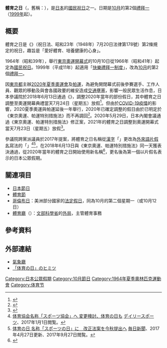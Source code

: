 {{Japanese
| japanese = スポーツの日
| kana = スポーツのひ
| romaji = Supōtsu no hi
}}
{{Japanese
| japanese = 体育の日
| kana = たいいくのひ
| romaji = Taiiku no hi
}}
'''體育之日'''（{{lang-ja|スポーツの日}}，舊稱：{{lang|ja|体育の日}}），是[[日本|日本]]的[[日本節日|國民祝日]]之一。日期是[[10月|10月]]的第2個[[禮拜一|禮拜一]]（[[1999年|1999年]]起）。

== 概要 ==
體育之日是《{{tsl|ja|国民の祝日に関する法律|國民祝日相關法律}}》（祝日法、昭和23年（1948年）7月20日法律第178號）第2條規定的祝日，趣旨是「愛好體育、培養健康的心身」。

1964年（昭和39年），舉行[[1964年夏季奧林匹克運動會|東京奧運開幕式]]的10月10日從1966年（昭和41年）起定為[[日本節日|國民祝日]]。1999年（平成11年）起適用「[[快樂禮拜一制度|快樂禮拜一制度]]」，改為[[10月|10月]]的第2個[[禮拜一|禮拜一]]。

因[[東京都|東京都]]主辦[[2020年夏季奧林匹克運動會|2020年夏季奧運會]]及[[2020年夏季帕拉林匹克運動會|帕運]]，為避免開閉幕式前後參賽選手、工作人員、觀眾的移動及與會各國政要的維安造成[[交通壅塞|交通壅塞]]，影響一般民眾生活作息，日本參議院於2018年6月13日通過《{{link-ja|令和三年東京奧林匹克競技大會、東京帕拉林匹克競技大會特別措置法|令和三年東京オリンピック競技大会・東京パラリンピック競技大会特別措置法|東京奧運、帕運特別措施法}}》，調整2020年當年的部份假日，其中體育之日調整至奧運開幕典禮當天7月24日（星期五）放假<ref>{{Cite web |url=https://udn.com/news/story/6809/3196398 |title=為放「奧運連假」 日本立特別法通過 |access-date=2018-06-13 |archive-date=2018-06-13 |archive-url=https://web.archive.org/web/20180613111646/https://udn.com/news/story/6809/3196398 |dead-url=no }}</ref>。但由於[[2019冠狀病毒病日本疫情|COVID-19疫情]]的影響，2020夏季奧運與帕運延後一年舉行，2020年已確定調整的假日由於已明定於《東京奧運、帕運特別措施法》而不再調回<ref name=maedatsunehiko>{{cite news |url=https://news.yahoo.co.jp/byline/maedatsunehiko/20200324-00169393/ |title=オリンピック中止・延期なら、海の日、スポーツの日、山の日はどうなる？ |publisher=Yahoo! Japan |date=2020-03-24 |accessdate=2020-05-06 |language=ja |archive-date=2020-06-08 |archive-url=https://web.archive.org/web/20200608134249/https://news.yahoo.co.jp/byline/maedatsunehiko/20200324-00169393/ |dead-url=no }}</ref>。2020年5月29日，日本內閣會議通過《東京奧運、帕運特別措施法》修正案，2021年的體育之日調整到奧運開幕式當天7月23日（星期五）放假<ref name=kyodo-6dbd7391c619>{{cite news |url=https://tchina.kyodonews.net/news/2020/05/6dbd7391c619.html |title=日本政府為東京奧運調整明年節假日 |publisher=共同網 |date=2020-05-29 }}{{Dead link|date=2020年7月 |bot=InternetArchiveBot |fix-attempted=yes }}</ref>。

參議院跨黨派議員於2017年提案，將體育之日名稱從[[漢字|漢字]]「{{lang|ja|体育の日}}」更改為[[外來語|外來語]][[片假名|片假名]]寫法的「{{jpn|j=スポーツの日||link=no}}」<ref>[http://www.daily.co.jp/general/2017/01/01/0009796358.shtml 体育協会名称「スポーツ協会」へ 変更検討、体育の日も] {{Wayback|url=http://www.daily.co.jp/general/2017/01/01/0009796358.shtml |date=20210425065503 }} [[デイリースポーツ|デイリースポーツ]]、2017年1月1日閲覧。</ref><ref>[https://mainichi.jp/articles/20170428/k00/00m/010/021000c 体育の日 名称「スポーツの日」に　改正法案を今秋提出へ] {{Wayback|url=https://mainichi.jp/articles/20170428/k00/00m/010/021000c |date=20201215021138 }} [[毎日新聞|毎日新聞]]、2017年4月27日更新、2017年9月27日閲覧。</ref>，在2018年6月13日與《東京奧運、帕運特別措施法》同一天獲表決通過，從2020年當年的體育之日開始使用新名稱<ref name="nikkei20180613">{{Cite news|title=東京五輪前後に3祝日移動　改正法成立、渋滞を緩和|newspaper=[[日本經濟新聞|日本經濟新聞]]|date=2018-06-13|url=https://www.nikkei.com/article/DGXMZO31696030T10C18A6CR0000/|accessdate=2018-06-13|publication-date=|work=日經電子版|archive-date=2020-09-01|archive-url=https://web.archive.org/web/20200901064510/https://www.nikkei.com/article/DGXMZO31696030T10C18A6CR0000/|dead-url=no}}</ref>，更名後為第一個以片假名表示的日本公眾假期。

== 關連項目 ==
* [[日本節日|日本節日]]
* [[體育節|體育節]]
* [[哥倫布日|哥倫布日]]：美洲部分國家的[[法定假日|法定假日]]，同為10月的第二個星期一（或10月12日）
* [[體育廳|體育廳]]（{{lang|ja|スポーツ庁}}）：[[文部科學省|文部科學省]]的[[外局|外局]]，主管體育事務

==參考資料==
{{reflist}}

== 外部連結 ==
* [https://web.archive.org/web/20140412205332/http://www.data.kishou.go.jp/ 氣象廳]
* [https://web.archive.org/web/20110129011839/http://taiikuno-hi.com/ 「体育の日」のヒミツ]
{{日本公眾假期}}
[[Category:日本公眾假期|Category:日本公眾假期]]
[[Category:10月節日|Category:10月節日]]
[[Category:1964年夏季奧林匹克運動會|Category:1964年夏季奧林匹克運動會]]
[[Category:体育节|Category:体育节]]